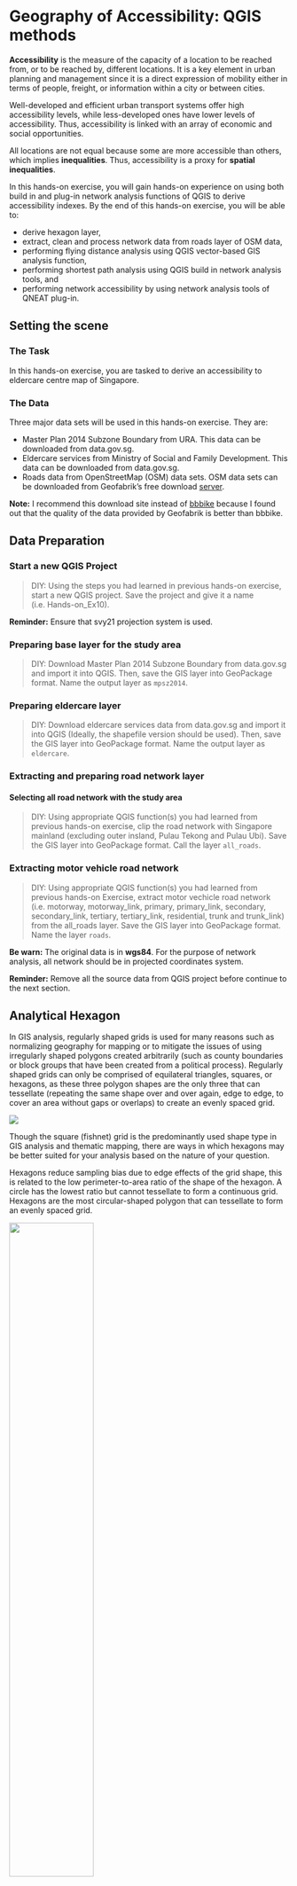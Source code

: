 # Geography of Accessibility: QGIS methods

**Accessibility** is the measure of the capacity of a location to be reached from, or to be reached by, different locations. It is a key element in urban planning and management since it is a direct expression of mobility either in terms of people, freight, or information within a city or between cities.

Well-developed and efficient urban transport systems offer high accessibility levels, while less-developed ones have lower levels of accessibility. Thus, accessibility is linked with an array of economic and social opportunities.

All locations are not equal because some are more accessible than others, which implies **inequalities**. Thus, accessibility is a proxy for **spatial inequalities**.

In this hands-on exercise, you will gain hands-on experience on using both build in and plug-in network analysis functions of QGIS to derive accessibility indexes. By the end of this hands-on exercise, you will be able to:

-   derive hexagon layer,
-   extract, clean and process network data from roads layer of OSM data,
-   performing flying distance analysis using QGIS vector-based GIS analysis function,
-   performing shortest path analysis using QGIS build in network analysis tools, and
-   performing network accessibility by using network analysis tools of QNEAT plug-in.

## Setting the scene

### The Task

In this hands-on exercise, you are tasked to derive an accessibility to eldercare centre map of Singapore.

### The Data

Three major data sets will be used in this hands-on exercise. They are:

-   Master Plan 2014 Subzone Boundary from URA. This data can be downloaded from data.gov.sg.
-   Eldercare services from Ministry of Social and Family Development. This data can be downloaded from data.gov.sg.
-   Roads data from OpenStreetMap (OSM) data sets. OSM data sets can be downloaded from Geofabrik's free download [server](https://download.geofabrik.de/).

**Note:** I recommend this download site instead of [bbbike](https://www.bbbike.org/) because I found out that the quality of the data provided by Geofabrik is better than bbbike.

## Data Preparation

### Start a new QGIS Project

> DIY: Using the steps you had learned in previous hands-on exercise, start a new QGIS project. Save the project and give it a name (i.e. Hands-on_Ex10).

**Reminder:** Ensure that svy21 projection system is used.

### Preparing base layer for the study area

> DIY: Download Master Plan 2014 Subzone Boundary from data.gov.sg and import it into QGIS. Then, save the GIS layer into GeoPackage format. Name the output layer as `mpsz2014`.

### Preparing eldercare layer

> DIY: Download eldercare services data from data.gov.sg and import it into QGIS (Ideally, the shapefile version should be used). Then, save the GIS layer into GeoPackage format. Name the output layer as `eldercare`.

### Extracting and preparing road network layer

#### Selecting all road network with the study area

> DIY: Using appropriate QGIS function(s) you had learned from previous hands-on exercise, clip the road network with Singapore mainland (excluding outer insland, Pulau Tekong and Pulau Ubi). Save the GIS layer into GeoPackage format. Call the layer `all_roads`.

### Extracting motor vehicle road network

> DIY: Using appropriate QGIS function(s) you had learned from previous hands-on Exercise, extract motor vechicle road network (i.e. motorway, motorway_link, primary, primary_link, secondary, secondary_link, tertiary, tertiary_link, residential, trunk and trunk_link) from the all_roads layer. Save the GIS layer into GeoPackage format. Name the layer `roads`.

**Be warn:** The original data is in **wgs84**. For the purpose of network analysis, all network should be in projected coordinates system.

**Reminder:** Remove all the source data from QGIS project before continue to the next section.

## Analytical Hexagon

In GIS analysis, regularly shaped grids is used for many reasons such as normalizing geography for mapping or to mitigate the issues of using irregularly shaped polygons created arbitrarily (such as county boundaries or block groups that have been created from a political process). Regularly shaped grids can only be comprised of equilateral triangles, squares, or hexagons, as these three polygon shapes are the only three that can tessellate (repeating the same shape over and over again, edge to edge, to cover an area without gaps or overlaps) to create an evenly spaced grid.

![](img11/image1.png)

Though the square (fishnet) grid is the predominantly used shape type in GIS analysis and thematic mapping, there are ways in which hexagons may be better suited for your analysis based on the nature of your question.

Hexagons reduce sampling bias due to edge effects of the grid shape, this is related to the low perimeter-to-area ratio of the shape of the hexagon. A circle has the lowest ratio but cannot tessellate to form a continuous grid. Hexagons are the most circular-shaped polygon that can tessellate to form an evenly spaced grid.

![](img11/image2.png){width="55%"}

### Creating hexagon layer

Now, we are going to create a hexagon layer by using `mpsz` layer as the based. The hexagon distance is 250m.

-   From the menu bar, select **Vector** -\> **Research Tools** -\> **Create Grids**.

**Create Grids** dialog window appears.

-   For **Grid type:** select *Hexagon (Polygon)* from the drop down list.

![](img11/image1.jpg){width="35%"}

-   For **Grid extend:**, select *Calculate from Layer* -\> `mpsz`

![](img11/image2.jpg){width="55%"}

-   For **Horizontal spacing**, type *500*.
-   For **Vertical spacing**, type *500*.

> Question: Do you know why 500 is used?

-   For **Grid CRS**, make sure that *EPSG 3414* is used.

When you are ready to run the process,

-   Click on **Run** button.

**Reminder:** Read the Log before closing the dialog window.

-   Click on **Close** button.

Notice that a new temporary layer called `Grid` is added on the Layer pane and display on Map window.

![](img11/image3.jpg)

### Editing the hexagon layer

> DIY: Using appropriate QGIS functions, edit the temporary `Grid` layer until it looks similar to the screenshot below.

![](img11/image4.jpg)

### Saving the hexagon layer

> DIY: Using the steps you had learned in previous hands-on exercise, save the edited `Grid` layer into GeoPackage format. Give the layer a name (i.e. `hexagon`)

Before you move on to the next section, remember to remove the temporary `Grid` layer.

### Computing hexagon centroid

In general, network analysis required the demand in a point feature. Hexagon, on the other hand, is a polygon feature. In order to meet the analysis need, we will compute the centroids of the hexagons.

-   From the menu bar, select **Vector** -\> **Geometry Tools** -\> **Centroids**.

**Centroids** dialog window appears.

-   For **Input layer**, select *hexagon* from the drop-down list.

When you are ready to run the process,

-   Click on **Run** button.

**Reminder:** Read the log before closing.

-   Click on **Close** button.

Notice that a new temporary layer called Centroid is added onto Layers panel and display on Map view.

![](img11/image5.jpg)

#### Saving the centroid layer

> DIY: Using the steps you had learned in previous hands-on exercise, save the temporary `Centroids` layer into GepPackage format. Name the newly created layer `hex_centroid`.

Before you move on to the next section, remember to remove the temporary `Centroids` layer.

## Accessibility Analysis with Vector-based GIS Analysis

In this section, you will perform the following tasks:

- computing flying distance between hexagon centroids and eldercare centres, and 
- creating choropleth map for visualising the geographic accessibility to eldercare centre.




## Shortest Path Analysis

In this section, you will perform the following tasks:

-   Identifying useful attribute(s) from the `roads` layer by using QGIS Identify Features tool,
-   Visualising topological properties of `roads` layer by using styling methods of QGIS, and
-   Determining shortest path from a demand point (ie. HDB block) to a supply point (i.e. eldercare centre).

### Working with Identify Features tool

In this section, you will explore the attribute information of `road` layer by using QGIS.

> DIY: Zoom to Punggol area as shown in the screenshot below.

![](img11/image6.jpg)

-   Switch off all other layers except `roads` and `eldercare`.

-   At **Layers** panel, click on `roads` layer to make it active.

-   From the menu bar, click on **Identify Features** icon.

-   Hover the mouse over a road segment and click on it.

The **Identify Results** dialog window appears.

Your screen should look similar to the screenshot below.

![](img11/image7.jpg)

There are many information can be derived from the dialog window. For the time being, let us focus on *oneway* field. It specifies whether the road segment is two-way or one-way. If it is one-way, the flow direction will be given.

There are three different values. *B* for two-way. *F* means that only driving in direction of the line string is allowed. *T* means that only the opposite direction is allowed.

-   Close the Identify Results dialog window.

### Working with QGIS's Styling methods

Now, we will use the information in oneway field to display an arrow on one-way streets

-   From the **Layers** panel, click on **Open the Layer Styling Panel** button.

The **Layer Styling** panel appears on the right as shown below.

![](img11/image8.jpg)

-   Select *Rule-based* from the drop-down menu.

![](img11/image9.jpg){width="45%"}

We will create a new style with a filter for only the one-way roads.

-   Click on the *Add rule +* button.

![](img11/image10.jpg){width="45%"}

-   From the **Edit rule** dialog, click on **Expression** button.

![](img11/image11.jpg){width="45%"}

The **Expression String Builder** dialog window appears.

We are going to build an expression that select all one-way streets.

-   Click on the black triangle in front of **Fields and Values** to expand the section.

![](img11/image12.jpg){width="55%"}

-   Double-click on `oneway` field.

-   Click on *=* button.

-   At the **Expression** pane, complete the expression as shown below.

![](img11/image13.jpg){width="35%"}

-   Click on **Ok** button.

Notice that **Filter** option has been updated.

![](img11/image14.jpg){width="55%"}

Next, we are going to change the Symbol layer type to *Market line*.

![](img11/image15.jpg){width="55%"}

Notice that the road lines are marked with red markers now.

![](img11/image16.jpg)

-   At the **Marker placement** pane, click on the radio button in front of `on center point`.

Notice that the markers are placed at the centre of each line segment.

![](img11/image18.jpg)

-   At the **Symbol** pane, click on `Simple marker`.

![](img11/image19.jpg){width="55%"}

-   Scroll down and select *filled_arrowhead* marker.

![](img11/image20.jpg){width="35%"}

Notice that arrow-like symbol now appears on the one-way streets as shown below.

![](img11/image21.jpg)

You can close **Layer Styling** dialog window now.

-   At the **Layer Styling** panel, click on the cross located at the upper right of the panel.

### Working with build in shortest path tool

Now, we are going to determine the shortest path from Block 619B to eldercare centre located at Block 211B (lower left corner of the view window)

-   From the menu bar, click on **Processing** -\> **Toolbar**.

-   At the **Toolbox** search pane, type **Shortest path**.

Your screen should look similar to the screenshot below.

![](img11/image22.jpg){width="45%"}

-   Double-click on **Shortest path (point to point)** of **Network analysis**.

**Shortest Path (Point to Point)** dialog window appears.

-   For **Vector layer representing network**, select `roads` from the drop-down list.

-   For **Path type to calculate**, select *Shortest* from the drop-down list.

-   For **Start point**, manually click on the *Block 619B*.

-   For **End point**, manually click on *Block 211B*.

-   For **Direction field \[optional\]**, select `oneway` from the drop-down list.

-   For **Value for forward direction \[optional\]**, type *F*.

-   For **Value for backward direction \[optional\]**, type *T*.

The **Shortest Path (Point to Point)** dialog window looks similar to the screenshot below.

![](img11/image23.jpg)

We will keep the rest of the selection as default for the time being.

When you are ready,

-   click on **Run** button.

**Reminder**: Read the log before closing the dialog window.

-   Click on the **Close** button to close the dialog window.

Notice that a temporary layer called `Shortest Path` is added on Layers panel and is display on the map view.

The default line thickness of `Shortest Path` is too thin to view.

> DIY: Using the steps you had learned in previous hands-on exercise, increase the thickness of the line symbol.

You screen should look similar to the screenshot below.

![](img11/image24.jpg)

> DIY: Using the steps you had learned from previous hands-on exercise, save the temporary Shortest Path layer into GeoPackage format. Name the layer `Shortest_path` and add it onto the map view.

> DIY: Remove the temparory layer from the Layers panel.

## Network Accessibility Analysis with NEAT3 Plugin

In this section, you will learn how to perform network accessibility analysis by using QGIS Network Analysis Toolbox (QNEAT3) plugin.

### Installing QNEAT3 plugin.

Before getting started, you need to install QNEAT3 plugin.

-   From the menu bar, select **Plugins** -\> **Manage and Install plugins**.

Plugins dialog window appears.

-   At the query, type **QNEAT3**.

Notice that QNEAT3 appears on the search output list.

-   Click on **QNEAT3**.

-   Click on **Install Plugin** button.

When the installation is completed, close the dialog box by

-   click on **Close** button.

### Working with OD Matrix tool

Next, we will use the Origin-Destination Matrix (OD Matrix) tool of QNEAT3 plugin to calculate the distances between hexagon centrois (as the demand points) and eldercare centres (as the supply points).

-   From the menu bar, click on **Processing** -\> **Toolbox**

-   At the **Search** pane, type `OD Matrix`.

You screen should look similar to the screenshot below.

![](img11/image26.jpg){width="45%"}

-   Click on **OD Matrix Layers as Table (m:n)**.

**OD Matrix Layers as Table (m:n)** dialog window appears.

-   For **Network Layer**, select `roads` from the drop-down list.

-   For **From-Point Layer**, select `hex_centroid` from the drop-down list.

-   For **Unique Point ID Field**, select `fid` from the drop-down list.

-   For **To-Point Layer**, select `eldercare` fro mthe drop-down list.

-   For **Unique Point ID Field**, select `fid` from the drop-down list.

-   For **Optimization Criterion**, select `Shortest Path (distance optimization)` from the drop-down list.

-   For **Entry Cost calculation method**, select `Ellipsoidal` from the drop-down list.

-   For **Direction field**, select `oneway` from the drop-down list.

-   For **Value for forward direction**, type `F`.

-   For **Value for backward direction**, type `T`.

-   For **Value for both direction**, type `B`.

-   For Topology tolerance, type *0.5* (i.e. 0.5 m).

The completed dialog widnow should look similar to the screenshot below.

![](img11/image27.jpg)

When you are ready to run the process.

-   At the **OD Matrix** dialog window, click on **Run** button.

Be patient, the process is computationally intensive.

**Reminder:** Read the log before closing it.

When you are ready to close the dialog window.

-   Click on **Close** button.

Notice that a new temporary table called `Output OD Matrix` is added onto Layers panel.

![](img11/image28.jpg){width="35%"}

-   At the Layers panel, right-click on `Output OD Matrix` and select **Open Attribute Table** from the context menu.

A data table look similar to the screenshot below appears.

![](img11/image29.jpg)

> Question: Do you know what are the values of these fields?

> DIY: Using the steps you had learned, save the temporary Output OD Matrix table as GeoPackage format. Name the layer `OD_eldercare`.

### Extracting shortest distance pairs

Next, we will use the SQL tool of QGIS to select destination points with the shortest distance.

-   At the **Search** pane of **Processing Toolbox**, type `SQL`.

**SQL** function appears on the list.

![](img11/image30.jpg){width="45%"}

-   Double-click on **Execute SQL** of **Vector general**.

**Execute SQL** dialog window appears.

-   For **Additional input datasources**, select on the button at the right end.

-   Click on the checkbox **Output OD Matrix**.

![](img11/image31.jpg){width="65%"}

-   Click on **OK** button.

-   At SQL query panel, type the following SQL

![](img11/image32.jpg){width="55%"}

-   For *Geometry type*, select `No Geometry` from the drop-down list.

![](img11/image33.jpg){width="45%"}

Notice that a temporary table called `SQL Output` is added onto **Layers** panel. It consists of four fields. The values in `shortest_distance` field are shortest distance between demand points and its nearest eldercare centre.

![](img11/image34.jpg){width="65%"}

> DIY: Using the steps you had learned, save the temporary `SQL Output` table as GeoPackage format. Name the layer `acc_eldercare`.

### Mapping Accessibility Values

In this section, we are going to use mapping function of QGIS to show the distribution of accessibility to eldercare

#### Creating a duplicate layer

Before we getting started, let us create a duplicate copy of `hexagon` layer

-   At the Layers panel, right-click on `hexagon` layer and select **Duplicate Layer** from the context menu.

A new layer called `hexagon` copy is added onto Layers panel.

-   Rename the layer to `Accesibility to eldercare`.

#### Performing relational join.

Before we can prepare the choropleth map, we need to join `acc_eldercare` data table to the newly created `Accesibility to eldercare` by using *fid* of `acc_eldercare` data table and *fid* of `Accessibility to eldercare` attribute table as unique join fields.

-   At the Layer panel, right-click on `Accesibility to eldercare` layer and select **Properties** from the context menu.

The Properties dialog window appears.

-   At the option panel, click on **Joins**.

-   Click on **+** button to add a join.

The **Add Vector Join** dialog window appears.

-   For **Join layer**, select `acc_eldercare` from th drop-down list.

-   For **Join field**, select `fid` from the drop-down list.

-   For **Target field**, select `fid` from the drop-down lsit.

-   Keep the checkbox in front of **Cache join layer in memory** checked.

![](img11/image36.jpg){width="45%"}

-   When you are ready, click on **OK** button.

#### Preparing choropleth map

> DIY: Using the steps you had learned, prepare a choropleth map showing the distribution of accessibility to eldercare centres.

Your choropleth map should look similar to the screenshot below.

![](img11/image35.jpg)
